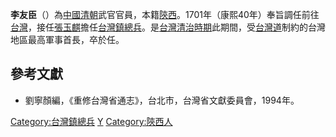 '''李友臣'''（{{bd|？||？|catIdx=}}）為[[中國|中國]][[清朝|清朝]]武官官員，本籍[[陝西|陝西]]。1701年（康熙40年）奉旨調任前往[[台灣|台灣]]，接任[[張玉麒|張玉麒]]擔任[[台灣鎮|台灣鎮]][[總兵|總兵]]。是[[台灣清治時期|台灣清治時期]]此期間，受[[台灣道|台灣道]]制約的台灣地區最高軍事首長，卒於任。

{{start box}}
{{s-before|[[張玉麒|張玉麒]]}}
{{s-title|[[台灣鎮總兵|台灣鎮總兵]]|1701年上任}}
{{s-after|[[王傑_(清)|王傑 (清)]]}}
{{end box}}

==參考文獻==
*劉寧顏編，《重修台灣省通志》，台北市，台灣省文獻委員會，1994年。

[[Category:台灣鎮總兵|Category:台灣鎮總兵]]
[[Category:李姓|Y]]
[[Category:陝西人|Category:陝西人]]